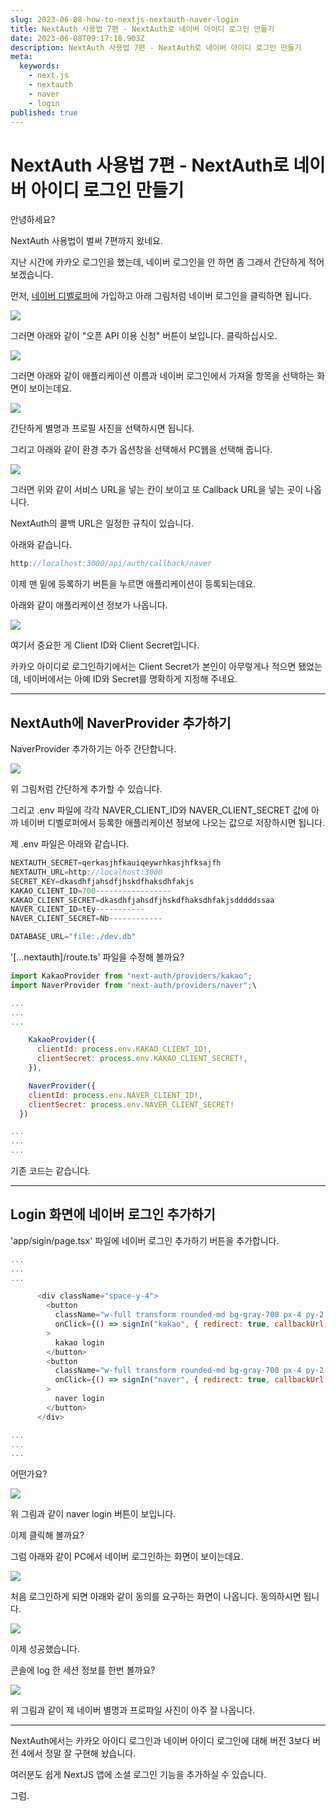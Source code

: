 ```yaml
---
slug: 2023-06-08-how-to-nextjs-nextauth-naver-login
title: NextAuth 사용법 7편 - NextAuth로 네이버 아이디 로그인 만들기
date: 2023-06-08T09:17:18.903Z
description: NextAuth 사용법 7편 - NextAuth로 네이버 아이디 로그인 만들기
meta:
  keywords:
    - next.js
    - nextauth
    - naver
    - login
published: true
---
```


# NextAuth 사용법 7편 - NextAuth로 네이버 아이디 로그인 만들기

안녕하세요?

NextAuth 사용법이 벌써 7편까지 왔네요.

지난 시간에 카카오 로그인을 했는데, 네이버 로그인을 안 하면 좀 그래서 간단하게 적어 보겠습니다.

먼저, [네이버 디벨로퍼](https://developers.naver.com/main/)에 가입하고 아래 그림처럼 네이버 로그인을 클릭하면 됩니다.

![](https://blogger.googleusercontent.com/img/a/AVvXsEieGFeqKzEexbyPtnFnAXj5wx85VUtgw-0gTAiJVQLj6PUslgB4xKVF9grZ-LE-hvBrPYE37cGBgwI2fkGM9N8IEhmRcYb3jyZhTYvF8aOtvE7NWMM5CjDxV0A00gbxlRemex2AVPU-XCIvYdJ0LVIKFLafuYDR-1aj5rqQ4fj7QWI3WHy91WJilyNO=w640-h218)

그러면 아래와 같이 "오픈 API 이용 신청" 버튼이 보입니다. 클릭하십시오.

![](https://blogger.googleusercontent.com/img/a/AVvXsEj5xEBjkr0ptR0gZYT7Ncy0UXdECxxkwYqrV1WhjP7Yv7DucNSZvnmK6d3Sxad90VwfqT4WgXYfJ_HMKPJyw4C_xme_Vx8fXCQK5QSU49UBC_yKPg1TkdpF7MziGkaLxakXkE1-xF5azjcL8Y9WsFhqH_5XurLwBzDf4qCROOTwXkMA11d9cGBgxaXE=w640-h535)

그러면 아래와 같이 애플리케이션 이름과 네이버 로그인에서 가져올 항목을 선택하는 화면이 보이는데요.

![](https://blogger.googleusercontent.com/img/a/AVvXsEjfwMnNgngpdNjRWUT4HVOb5Y56ZIoeprAzJicGgUXGoSdvdjWhcLvpt1muf0xZzwh_Ta_ilgz46s2YLvPxhHMvIuLfwIJtypPjLJpXIM6ZnK5ppUxJl0kUa2vBiaB941cDBPniH-Vl5WJBms3jCXVnLNKAtN400Jam2WOrVfd1K1xAtLTW-UXIJgZs=w640-h522)

간단하게 별명과 프로필 사진을 선택하시면 됩니다.

그리고 아래와 같이 환경 추가 옵션창을 선택해서 PC웹을 선택해 줍니다.

![](https://blogger.googleusercontent.com/img/a/AVvXsEjVq3nLceubBqhu0Fz7XjiO34OpievekhwuqlPZoJZuoP3pXJ9RE7K_jABTLGFVg_6QuyowffWI3KejNKk7ySO7b0xv19BTXoq7TAwPMhdYS1UQ89oQ26j9pTBINjQcjIyxWiX1FBWLY_e08OBQKuMVyN-Mw2x9MkbxVKB3iNNtaw9TbR6eQEh5-oUg=w600-h640)

그러면 위와 같이 서비스 URL을 넣는 칸이 보이고 또 Callback URL을 넣는 곳이 나옵니다.

NextAuth의 콜백 URL은 일정한 규칙이 있습니다.

아래와 같습니다.

```js
http://localhost:3000/api/auth/callback/naver
```

이제 맨 밑에 등록하기 버튼을 누르면 애플리케이션이 등록되는데요.

아래와 같이 애플리케이션 정보가 나옵니다.

![](https://blogger.googleusercontent.com/img/a/AVvXsEjBl9JcTgsib2LX9-qlz0-RY1pwUfMtIJcs1f4eCoV2EOtgGIxcZkJWB4DK0m8UHedklohWQSy9Ak3MMlc8mTV3uX1OCVrNBWYT2mjTdwb6DRLEEaZ5CNe5fw1EWRotBCbleDbub45dmf6IkdBGR3cQT9vJkDkZx731yR0sY4n703rydOGoAh9qGpSU=w640-h545)

여기서 중요한 게 Client ID와 Client Secret입니다.

카카오 아이디로 로그인하기에서는 Client Secret가 본인이 아무렇게나 적으면 됐었는데, 네이버에서는 아예 ID와 Secret를 명확하게 지정해 주네요.

---

## NextAuth에 NaverProvider 추가하기

NaverProvider 추가하기는 아주 간단합니다.

![](https://blogger.googleusercontent.com/img/a/AVvXsEi1U9BKxt2fPsN_Dtv1ysUsNXXk22C8SIwrsJaAcangNcPVV6pDzbnvklFyxCFUrIVdaOusksLls_kr_A5UhGgdR7YBrKx2gnge5H_CC4qQWRYCq83-vqP4o1HRfhNKD_kIse5nYOjFNh0seoH1sUp4UOADpSXxflWYxxwEvOHri_oZl6RkoaHb1m6_=w640-h326)

위 그림처럼 간단하게 추가할 수 있습니다.

그리고 .env 파일에 각각 NAVER_CLIENT_ID와 NAVER_CLIENT_SECRET 값에 아까 네이버 디벨로퍼에서 등록한 애플리케이션 정보에 나오는 값으로 저장하시면 됩니다.

제 .env 파일은 아래와 같습니다.

```js
NEXTAUTH_SECRET=qerkasjhfkauiqeywrhkasjhfksajfh
NEXTAUTH_URL=http://localhost:3000
SECRET_KEY=dkasdhfjahsdfjhskdfhaksdhfakjs
KAKAO_CLIENT_ID=700-----------------
KAKAO_CLIENT_SECRET=dkasdhfjahsdfjhskdfhaksdhfakjsdddddssaa
NAVER_CLIENT_ID=tEy-----------
NAVER_CLIENT_SECRET=Nb------------

DATABASE_URL="file:./dev.db"
```

'[...nextauth]/route.ts' 파일을 수정해 볼까요?

```js
import KakaoProvider from "next-auth/providers/kakao";
import NaverProvider from "next-auth/providers/naver";\

...
...
...

    KakaoProvider({
      clientId: process.env.KAKAO_CLIENT_ID!,
      clientSecret: process.env.KAKAO_CLIENT_SECRET!,
    }),

    NaverProvider({
    clientId: process.env.NAVER_CLIENT_ID!,
    clientSecret: process.env.NAVER_CLIENT_SECRET!
  })

...
...
...  
```

기존 코드는 같습니다.

---

## Login 화면에 네이버 로그인 추가하기

'app/sigin/page.tsx' 파일에 네이버 로그인 추가하기 버튼을 추가합니다.

```js
...
...
...

      <div className="space-y-4">
        <button
          className="w-full transform rounded-md bg-gray-700 px-4 py-2 tracking-wide text-white transition-colors duration-200 hover:bg-gray-600 focus:bg-gray-600 focus:outline-none"
          onClick={() => signIn("kakao", { redirect: true, callbackUrl: "/" })}
        >
          kakao login
        </button>
        <button
          className="w-full transform rounded-md bg-gray-700 px-4 py-2 tracking-wide text-white transition-colors duration-200 hover:bg-gray-600 focus:bg-gray-600 focus:outline-none"
          onClick={() => signIn("naver", { redirect: true, callbackUrl: "/" })}
        >
          naver login
        </button>
      </div>

...
...
...
```

어떤가요?

![](https://blogger.googleusercontent.com/img/a/AVvXsEi7HrtMcK9z0RdME5WuwDT7KdriiJRtVIqSg52H9BA2vSXY4Es378Nf88tnwRP7lANs_hnu3f1Riys-g2SSBTOxPArpIhMagHj7mQ131bDO7_XaEoH1lBD1BdCf0Cj1vqTU54_jc-2lgrwIoUkp16ptZHTMFspTCUXBSuZQZFlVFrYQ6WY-lGXIh6Yr=w517-h640)

위 그림과 같이 naver login 버튼이 보입니다.

이제 클릭해 볼까요?

그럼 아래와 같이 PC에서 네이버 로그인하는 화면이 보이는데요.

![](https://blogger.googleusercontent.com/img/a/AVvXsEi2bTa61iXqIVkEDn6-R9Huin7Q-YlEjQFsyM8PwZTqzbQc28TUX7X3DhOb1hTtu3qtw0IncADEq_KYCE3Jd991YCzt4y7NVOttGBzs6Qa-QJpGkiq3H38-5Pi8jEqlTGjc-XsyM4jBQJOUkdU-J82aORsMgTwkHNG-QYItCB3wc5wQbIv5Ocgr76xR=w565-h640)

처음 로그인하게 되면 아래와 같이 동의를 요구하는 화면이 나옵니다. 동의하시면 됩니다.

![](https://blogger.googleusercontent.com/img/a/AVvXsEiy-ugNwZTOLu_4P2mI9SsHoJMyGTPWUUpMFbTYuwJVv9gzX3s8pqoJYWgp2gBtRwWFqoluTxYjrspM39o5V1gXGUJIJOXIJdU7USWcVB9I0jj4Is6mf5N7urr99BGyXuM0GqhUoiWkgQN-2fBC56CkiR8lGTt0koIHj1M3LeDPJ0HF2FyFf8Yg_R2r=w640-h640)

이제 성공했습니다.

콘솔에 log 한 세션 정보를 한번 볼까요?

![](https://blogger.googleusercontent.com/img/a/AVvXsEjGpq7uSFUUKALrMG3BBmqx-mh6Hc4DRJKFxhxkcOMcDDGT3r6MfPcRl29hDdIirN-v63YFBLUxFl0n8xL7DZ5Ud5TpVw1fN-OaUzM5kx0HNPhQIZW21pNO6r4LVP_nS5ItbVb2NOxM6kB5aD1E-1ekGXkCSjuZKeXtv8QNUWWbQOb_GKuE1e7e07cz=w640-h204)

위 그림과 같이 제 네이버 별명과 프로파일 사진이 아주 잘 나옵니다.

---

NextAuth에서는 카카오 아이디 로그인과 네이버 아이디 로그인에 대해 버전 3보다 버전 4에서 정말 잘 구현해 놨습니다.

여러분도 쉽게 NextJS 앱에 소셜 로그인 기능을 추가하실 수 있습니다.

그럼.

